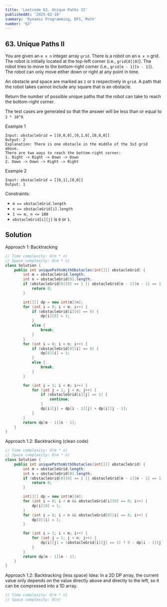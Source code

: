 ```yaml
---
title: 'Leetcode 63. Unique Paths II'
publishedAt: '2025-02-10'
summary: 'Dynamic Programming, DFS, Math'
number: '63'
---
```


## 63. Unique Paths II

You are given an `m x n` integer array `grid`. There is a robot on an `m x n` grid. The robot is initially located at the top-left corner (i.e., `grid[0][0]`). The robot tries to move to the bottom-right corner (i.e., `grid[m - 1][n - 1]`). The robot can only move either down or right at any point in time.

An obstacle and space are marked as `1` or `0` respectively in `grid`. A path that the robot takes cannot include any square that is an obstacle.

Return the number of possible unique paths that the robot can take to reach the bottom-right corner.

The test cases are generated so that the answer will be less than or equal to `2 * 10^9`.


Example 1
`````
Input: obstacleGrid = [[0,0,0],[0,1,0],[0,0,0]]
Output: 2
Explanation: There is one obstacle in the middle of the 3x3 grid above.
There are two ways to reach the bottom-right corner:
1. Right -> Right -> Down -> Down
2. Down -> Down -> Right -> Right
`````

Example 2
`````
Input: obstacleGrid = [[0,1],[0,0]]
Output: 1
`````


Constraints:

- `m == obstacleGrid.length`
- `n == obstacleGrid[i].length`
- `1 <= m, n <= 100`
- `obstacleGrid[i][j]` is `0` or `1`.


## Solution
Approach 1: Backtracking
````JAVA
// Time complexity: O(m * n)
// Space complexity: O(m * n)
class Solution {
    public int uniquePathsWithObstacles(int[][] obstacleGrid) {
        int m = obstacleGrid.length;
        int n = obstacleGrid[0].length;
        if (obstacleGrid[0][0] == 1 || obstacleGrid[m - 1][n - 1] == 1) {
            return 0;
        }

        int[][] dp = new int[m][n];
        for (int i = 0; i < m; i++) {
            if (obstacleGrid[i][0] == 0) {
                dp[i][0] = 1;
            }
            else {
                break;
            }
        }
        for (int i = 0; i < n; i++) {
            if (obstacleGrid[0][i] == 0) {
                dp[0][i] = 1;
            }
            else {
                break; 
            }
        }

        for (int i = 1; i < m; i++) {
            for (int j = 1; j < n; j++) {
                if (obstacleGrid[i][j] == 1) {
                    continue;
                }
                dp[i][j] = dp[i - 1][j] + dp[i][j - 1];
            }
        }
        return dp[m - 1][n - 1];
    }
}
````

Approach 1.2: Backtracking (clean code)
````JAVA
// Time complexity: O(m * n)
// Space complexity: O(m * n)
class Solution {
    public int uniquePathsWithObstacles(int[][] obstacleGrid) {
        int m = obstacleGrid.length;
        int n = obstacleGrid[0].length;
        if (obstacleGrid[0][0] == 1 || obstacleGrid[m - 1][n - 1] == 1) {
            return 0;
        }

        int[][] dp = new int[m][n];
        for (int i = 0; i < m && obstacleGrid[i][0] == 0; i++) {
            dp[i][0] = 1;
        }
        for (int i = 0; i < n && obstacleGrid[0][i] == 0; i++) {
            dp[0][i] = 1;
        }

        for (int i = 1; i < m; i++) {
            for (int j = 1; j < n; j++) {
                dp[i][j] = (obstacleGrid[i][j] == 1) ? 0 : dp[i - 1][j] + dp[i][j - 1];
            }
        }
        return dp[m - 1][n - 1];
    }
}
````

Approach 1.2: Backtracking (less space)
Idea: In a 2D DP array, the current value only depends on the value directly above and directly to the left, so it can be compressed into a 1D array.
````JAVA
// Time complexity: O(m * n)
// Space complexity: O(n)

````